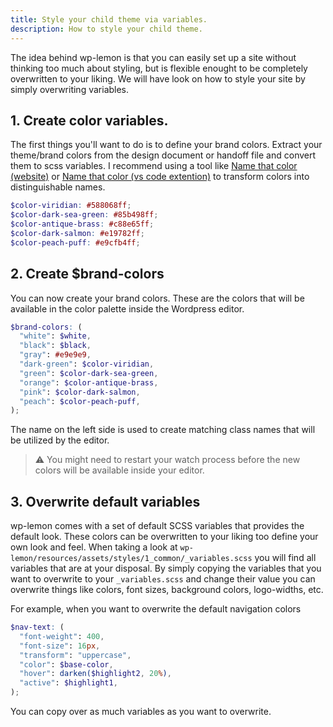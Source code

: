 ```yaml
---
title: Style your child theme via variables.
description: How to style your child theme.
---
```


The idea behind wp-lemon is that you can easily set up a site without thinking too much about styling, but is flexible enought to be completely overwritten to your liking. We will have look on how to style your site by simply overwriting variables.

## 1. Create color variables.

The first things you'll want to do is to define your brand colors. Extract your theme/brand colors from the design document or handoff file and convert them to scss variables. I recommend using a tool like [Name that color (website)](https://chir.ag/projects/name-that-color/) or [Name that color (vs code extention)](https://marketplace.visualstudio.com/items?itemName=guillaumedoutriaux.name-that-color/) to transform colors into distinguishable names.

```scss title=resources/styles/1_common/_variables.scss
$color-viridian: #588068ff;
$color-dark-sea-green: #85b498ff;
$color-antique-brass: #c88e65ff;
$color-dark-salmon: #e19782ff;
$color-peach-puff: #e9cfb4ff;
```

## 2. Create $brand-colors

You can now create your brand colors. These are the colors that will be available in the color palette inside the Wordpress editor.

```scss title=resources/styles/1_common/_variables.scss
$brand-colors: (
  "white": $white,
  "black": $black,
  "gray": #e9e9e9,
  "dark-green": $color-viridian,
  "green": $color-dark-sea-green,
  "orange": $color-antique-brass,
  "pink": $color-dark-salmon,
  "peach": $color-peach-puff,
);
```

The name on the left side is used to create matching class names that will be utilized by the editor.

> ⚠️
> You might need to restart your watch process before the new colors will be available inside your editor.

## 3. Overwrite default variables

wp-lemon comes with a set of default SCSS variables that provides the default look. These colors can be overwritten to your liking too define your own look and feel.
When taking a look at `wp-lemon/resources/assets/styles/1_common/_variables.scss` you will find all variables that are at your disposal. By simply copying the variables that you want to overwrite to your `_variables.scss` and change their value you can overwrite things like colors, font sizes, background colors, logo-widths, etc.

For example, when you want to overwrite the default navigation colors

```scss title=resources/styles/1_common/_variables.scss
$nav-text: (
  "font-weight": 400,
  "font-size": 16px,
  "transform": "uppercase",
  "color": $base-color,
  "hover": darken($highlight2, 20%),
  "active": $highlight1,
);
```

You can copy over as much variables as you want to overwrite.
